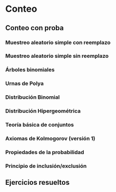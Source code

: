 # Conteo

## Conteo con proba

### Muestreo aleatorio simple con reemplazo

### Muestreo aleatorio simple sin reemplazo

### Árboles binomiales

### Urnas de Polya

### Distribución Binomial

### Distribución Hipergeométrica

### Teoría básica de conjuntos 
<!-- Hablar de unión, intersección, complemento, diferencia, diferencia simétrica, conjunto potencia, subconjunto -->

### Axiomas de Kolmogorov (versión 1)

### Propiedades de la probabilidad

### Principio de inclusión/exclusión

## Ejercicios resueltos
